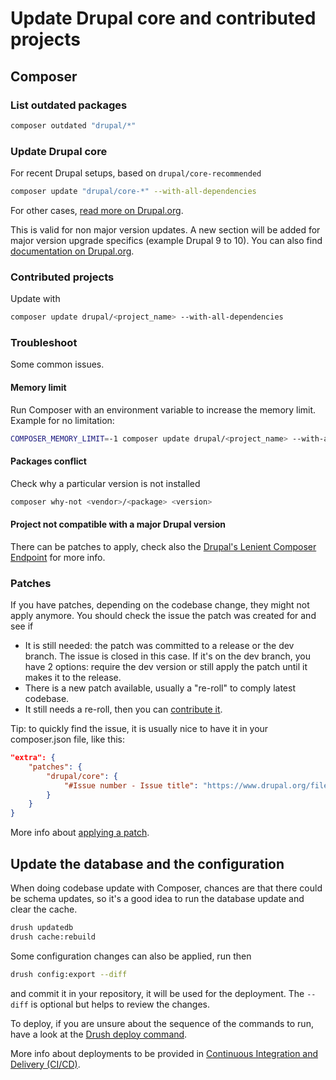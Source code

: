 # Update Drupal core and contributed projects

## Composer

### List outdated packages

```bash
composer outdated "drupal/*"
```

### Update Drupal core

For recent Drupal setups, based on `drupal/core-recommended`

```bash
composer update "drupal/core-*" --with-all-dependencies
```

For other cases, [read more on Drupal.org](https://www.drupal.org/docs/updating-drupal/updating-drupal-core-via-composer).

This is valid for non major version updates. A new section will be added for major version upgrade specifics (example Drupal 9 to 10).
You can also find [documentation on Drupal.org](https://www.drupal.org/docs/upgrading-drupal/upgrading-from-drupal-8-or-later/upgrading-from-drupal-9-to-drupal-10/overview).

### Contributed projects

Update with

```bash
composer update drupal/<project_name> --with-all-dependencies
```

### Troubleshoot

Some common issues.

#### Memory limit

Run Composer with an environment variable to increase the memory limit. Example for no limitation:

```bash
COMPOSER_MEMORY_LIMIT=-1 composer update drupal/<project_name> --with-all-dependencies
```

#### Packages conflict

Check why a particular version is not installed

```bash
composer why-not <vendor>/<package> <version>
```

#### Project not compatible with a major Drupal version

There can be patches to apply, check also the [Drupal's Lenient Composer Endpoint](https://www.drupal.org/docs/develop/using-composer/using-drupals-lenient-composer-endpoint) for more info.

### Patches

If you have patches, depending on the codebase change, they might not apply anymore.
You should check the issue the patch was created for and see if 
- It is still needed: the patch was committed to a release or the dev branch. The issue is closed in this case. If it's on the dev branch, you have 2 options: require the dev version or still apply the patch until it makes it to the release.
- There is a new patch available, usually a "re-roll" to comply latest codebase.
- It still needs a re-roll, then you can [contribute it](https://www.drupal.org/docs/develop/git/using-git-to-contribute-to-drupal/working-with-patches/making-a-patch).

Tip: to quickly find the issue, it is usually nice to have it in your composer.json file, like this:

```json
"extra": {
    "patches": {
        "drupal/core": {
            "#Issue number - Issue title": "https://www.drupal.org/files/issues/issue-1.patch"
        }
    }
}
```

More info about [applying a patch](/develop/patch-a-drupal-project).

## Update the database and the configuration

When doing codebase update with Composer, chances are that there could be schema updates,
so it's a good idea to run the database update and clear the cache.

```bash
drush updatedb
drush cache:rebuild
```

Some configuration changes can also be applied, run then

```bash
drush config:export --diff
```

and commit it in your repository, it will be used for the deployment.
The `--diff` is optional but helps to review the changes.

To deploy, if you are unsure about the sequence of the commands to run, have a look at the 
[Drush deploy command](https://www.drush.org/12.x/deploycommand/).

More info about deployments to be provided in [Continuous Integration and Delivery (CI/CD)](/deploy/continuous-integration-and-delivery).
